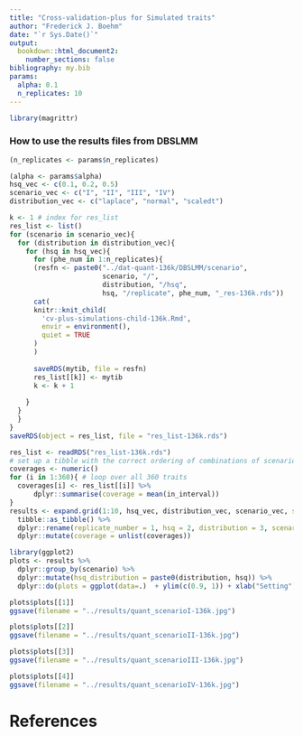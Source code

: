 ```yaml
---
title: "Cross-validation-plus for Simulated traits"
author: "Frederick J. Boehm"
date: "`r Sys.Date()`"
output: 
  bookdown::html_document2:
    number_sections: false
bibliography: my.bib
params:
  alpha: 0.1
  n_replicates: 10
---
```


```r
library(magrittr)
```


### How to use the results files from DBSLMM


```r
(n_replicates <- params$n_replicates)

(alpha <- params$alpha)
hsq_vec <- c(0.1, 0.2, 0.5)
scenario_vec <- c("I", "II", "III", "IV")
distribution_vec <- c("laplace", "normal", "scaledt")

k <- 1 # index for res_list
res_list <- list()
for (scenario in scenario_vec){
  for (distribution in distribution_vec){
    for (hsq in hsq_vec){
      for (phe_num in 1:n_replicates){
      (resfn <- paste0("../dat-quant-136k/DBSLMM/scenario", 
                       scenario, "/", 
                       distribution, "/hsq", 
                       hsq, "/replicate", phe_num, "_res-136k.rds"))
      cat(  
      knitr::knit_child(
        'cv-plus-simulations-child-136k.Rmd', 
        envir = environment(), 
        quiet = TRUE
      )
      )
      
      saveRDS(mytib, file = resfn)
      res_list[[k]] <- mytib
      k <- k + 1
      
    }
  }
  }
}
saveRDS(object = res_list, file = "res_list-136k.rds")
```


```r
res_list <- readRDS("res_list-136k.rds")
# set up a tibble with the correct ordering of combinations of scenario, distribution, hsq, and replicate number
coverages <- numeric()
for (i in 1:360){ # loop over all 360 traits
  coverages[i] <- res_list[[i]] %>%
      dplyr::summarise(coverage = mean(in_interval))
}
results <- expand.grid(1:10, hsq_vec, distribution_vec, scenario_vec, stringsAsFactors = FALSE) %>%
  tibble::as_tibble() %>%
  dplyr::rename(replicate_number = 1, hsq = 2, distribution = 3, scenario = 4) %>%
  dplyr::mutate(coverage = unlist(coverages))

library(ggplot2)  
plots <- results %>%
  dplyr::group_by(scenario) %>%
  dplyr::mutate(hsq_distribution = paste0(distribution, hsq)) %>%
  dplyr::do(plots = ggplot(data=.)  + ylim(c(0.9, 1)) + xlab("Setting") + geom_boxplot(aes(x = hsq_distribution, y = coverage)) + geom_point(aes(x = hsq_distribution, y = coverage)) + ggtitle(paste0("Scenario ", unique(.$scenario))))
```

```r
plots$plots[[1]]
ggsave(filename = "../results/quant_scenarioI-136k.jpg")
```

```r
plots$plots[[2]]
ggsave(filename = "../results/quant_scenarioII-136k.jpg")
```

```r
plots$plots[[3]]
ggsave(filename = "../results/quant_scenarioIII-136k.jpg")
```


```r
plots$plots[[4]]
ggsave(filename = "../results/quant_scenarioIV-136k.jpg")
```




# References






